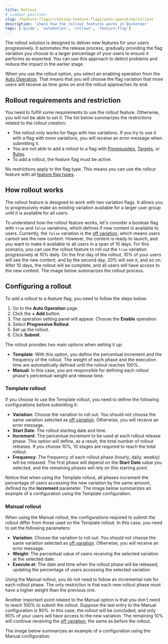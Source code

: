 ```yaml
---
title: Rollout
# sidebar_position:
slug: /feature-flags/creating-feature-flags/auto-operation/rollout
description: 'Check how the rollout features works in Bucketeer'
tags: ['guide', 'automation', 'rollout', 'feature-flag']
---
```



The rollout solution is designed to deliver new features for your users progressively. It automates the release process, gradually providing the flag variation you choose to a larger percentage of your users to ensure it performs as expected. You can use this approach to detect problems and reduce the impact in the earlier stage.

When you use the rollout option, you select an enabling operation from the [Auto Operation](/feature-flags/creating-feature-flags/auto-operation). That means that you will choose the flag variation that more users will receive as time goes on and the rollout approaches its end.

## Rollout requirements and restriction

You need to fulfill some requirements to use the rollout feature. Otherwise, you will not be able to set it. The list below summarizes the restrictions related to the rollout creation:

- The rollout only works for flags with two variations. If you try to use it with a flag with more variations, you will receive an error message when submitting it.
- You are not able to add a rollout to a flag with [Prerequisites](/feature-flags/creating-feature-flags/targeting#prerequisites), [Targets](/feature-flags/creating-feature-flags/targeting#targeting), or [Rules](/feature-flags/creating-feature-flags/targeting#rollout-percentage).
- To add a rollout, the feature flag must be active.

No restrictions apply to the flag type. This means you can use the rollout feature with all [feature flag types](/feature-flags/creating-feature-flags/create-feature-flag#feature-flags-types).

## How rollout works

The rollout feature is designed to work with two variation flags. It allows you to progressively make an existing variation available for a larger user group until it is available for all users. 

To understand how the rollout feature works, let's consider a boolean flag with `true` and `false` variations, which defines if new content is available to users. Currently, the `false` variation is the [off variation](/feature-flags/creating-feature-flags/targeting#the-targeting-page), which means users cannot see the new content. However, the content is ready to launch, and you want to make it available to all users in a span of 10 days. For this scenario, you can use the rollout feature to roll out the `true` variation progressively at 10% daily. On the first day of the rollout, 10% of your users will see the new content, and by the second day, 20% will see it, and so on. After 10 days, the rollout will be complete, and all users will have access to the new content. The image below summarizes the rollout process.

<CenteredImg
  imgURL="img/feature-flags/auto-ops-rules/rollout.png"
  alt="Rollout example"
  wSize="550px"
  borderWidth="1px"
/>

## Configuring a rollout

To add a rollout to a feature flag, you need to follow the steps below:

1. Go to the **Auto Operation** page.
2. Click the **+ Add** button.
3. The operation setting panel will appear. Choose the **Enable** operation.
4. Select **Progreesive Rollout**.
5. Set up the rollout.
6. Click **Submit**. 

The rollout provides two main options when setting it up:

- **Template**: With this option, you define the percentual increment and the frequency of the rollout. The weight of each phase and the execution time are automatically defined until the rollout reaches 100%.
- **Manual**: In this case, you are responsible for defining each rollout phase's percentual weight and release time.

### Template rollout

If you choose to use the Template rollout, you need to define the following configurations before submitting it:

- **Variation**: Choose the variation to roll out. You should not choose the same variation selected as [off variation](/feature-flags/creating-feature-flags/targeting#the-targeting-page). Otherwise, you will receive an error message.
- **Start Date**: The rollout starting date and time. 
- **Increment**: The percentual increment to be used at each rollout release phase. This option will define, as a result, the total number of rollout releases. If you choose 10%, 10 stages are required to reach the total rollout.
- **Frequency**: The frequency of each rollout phase (hourly, daily, weekly) will be released. The first phase will depend on the **Start Date** value you selected, and the remaining phases will rely on this starting point. 

Notice that when using the Template rollout, all phases increment the percentage of users accessing the new variation by the same amount, defined by the **Increment** parameter. The image below summarizes an example of a configuration using the Template configuration.

<CenteredImg
  imgURL="img/feature-flags/auto-ops-rules/template-rollout.png"
  alt="Template rollout"
  wSize="400px"
  borderWidth="1px"
/>

### Manual rollout

When using the Manual rollout, the configurations required to submit the rollout differ from those used on the Template rollout. In this case, you need to set the following parameters:

- **Variation**: Choose the variation to roll out. You should not choose the same variation selected as [off variation](/feature-flags/creating-feature-flags/targeting#the-targeting-page). Otherwise, you will receive an error message.
- **Weight**: The percentual value of users receiving the selected variation at the selected date. 
- **Execute at**: The date and time when the rollout phase will be released, updating the percentage of users accessing the selected variation.

Using the Manual rollout, you do not need to follow an incremental rule for each rollout phase. The only restriction is that each new rollout phase must have a higher weight than the previous one. 

Another important point related to the Manual option is that you don't need to reach 100% to submit the rollout. Suppose the last entry to the Manual configuration is 90%. In this case, the rollout will be concluded, and only 90% of your users will have access to the new variation. The remaining 10% will continue receiving the [off variation](/feature-flags/creating-feature-flags/targeting#the-targeting-page), the same as before the rollout.

The image below summarizes an example of a configuration using the Manual configuration.

<CenteredImg
  imgURL="img/feature-flags/auto-ops-rules/manual-rollout.png"
  alt="Template rollout"
  wSize="400px"
  borderWidth="1px"
/>